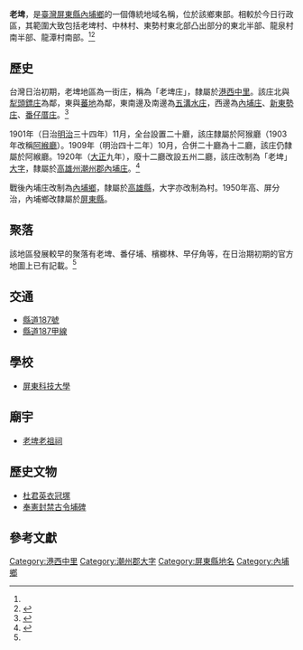 {{noteTA　
|1 = zh-cn:庄; zh-hk:庄; zh-tw:庄;
}}
'''老埤'''，是[[臺灣|臺灣]][[屏東縣|屏東縣]][[內埔鄉|內埔鄉]]的一個傳統地域名稱，位於該鄉東部。相較於今日行政區，其範圍大致包括老埤村、中林村、東勢村東北部凸出部分的東北半部、龍泉村南半部、龍潭村南部。<ref name="臺灣堡圖"/><ref name="內埔鄉地圖">{{cite book |title=屏東縣內埔鄉行政區域圖 |date=2005年12月 |publisher=內政部}}</ref>

==歷史==
台灣日治初期，老埤地區為一街庄，稱為「老埤庄」，隸屬於[[港西中里|港西中里]]。該庄北與[[犁頭鏢庄|犁頭鏢庄]]為鄰，東與[[蕃地_(潮州郡)|蕃地]]為鄰，東南邊及南邊為[[五溝水庄|五溝水庄]]，西邊為[[內埔_(大字)|內埔庄]]、[[新東勢庄|新東勢庄]]、[[番子厝_(屏東縣)|番仔厝庄]]。<ref name="臺灣堡圖">{{cite book |title=臺灣堡圖 |date=1904年 |publisher=臺灣總督府}}</ref>

1901年（日治[[明治|明治]]三十四年）11月，全台設置二十廳，該庄隸屬於阿猴廳（1903年改稱[[阿緱廳|阿緱廳]]）。1909年（明治四十二年）10月，合併二十廳為十二廳，該庄仍隸屬於阿緱廳。1920年（[[大正|大正]]九年），廢十二廳改設五州二廳，該庄改制為「老埤」[[大字|大字]]，隸屬於[[高雄州|高雄州]][[潮州郡|潮州郡]][[內埔庄|內埔庄]]。<ref>{{cite book |editor=台灣總督府、台灣日日新報社合編 |title=新舊對照管轄便覽 |date=1921年 |publisher=成文出版社}}</ref>

戰後內埔庄改制為[[內埔鄉|內埔鄉]]，隸屬於[[高雄縣|高雄縣]]，大字亦改制為村。1950年高、屏分治，內埔鄉改隸屬於[[屏東縣|屏東縣]]。

==聚落==
該地區發展較早的聚落有老埤、番仔埔、檳榔林、早仔角等，在日治期初期的官方地圖上已有記載。<ref name="臺灣堡圖"/>

==交通==
*[[縣道187號|縣道187號]]
*[[縣道187甲線|縣道187甲線]]

==學校==
*[[屏東科技大學|屏東科技大學]]

==廟宇==
*[[老埤老祖祠|老埤老祖祠]]

==歷史文物==
*[[杜君英衣冠塚|杜君英衣冠塚]]
*[[奉憲封禁古令埔碑|奉憲封禁古令埔碑]]

==參考文獻==
{{reflist}}

{{潮州郡}}

[[Category:港西中里|Category:港西中里]]
[[Category:潮州郡大字|Category:潮州郡大字]]
[[Category:屏東縣地名|Category:屏東縣地名]]
[[Category:內埔鄉|Category:內埔鄉]]